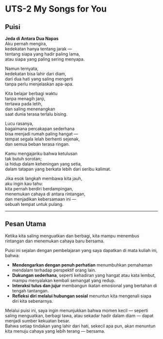 # UTS-2 My Songs for You

## Puisi{.unnumbered}

**Jeda di Antara Dua Napas**  
Aku pernah mengira,  
kedekatan hanya tentang jarak —  
tentang siapa yang hadir paling lama,  
atau siapa yang paling sering menyapa.  

Namun ternyata,  
kedekatan bisa lahir dari diam,  
dari dua hati yang saling mengerti  
tanpa perlu menjelaskan apa-apa.  

Kita belajar berbagi waktu  
tanpa menagih janji,  
tertawa pada letih,  
dan saling menenangkan  
saat dunia terasa terlalu bising.  

Lucu rasanya,  
bagaimana percakapan sederhana  
bisa menjadi rumah paling hangat —  
tempat segala lelah berhenti sejenak,  
dan semua beban terasa ringan.  

Kamu mengajariku bahwa ketulusan  
tak butuh sorotan;  
ia hidup dalam keheningan yang setia,  
dalam tatapan yang berkata lebih dari seribu kalimat.  

Jika esok langkah membawa kita jauh,  
aku ingin kau tahu:  
kita pernah berdiri berdampingan,  
menemukan cahaya di antara rintangan,  
dan menjadikan kebersamaan ini —  
sebuah tempat untuk pulang.  

---

## Pesan Utama{.unnumbered}

Ketika kita saling menguatkan dan berbagi, kita mampu menembus rintangan dan menemukan cahaya baru bersama.  

Puisi ini sejalan dengan pembelajaran yang saya dapatkan di mata kuliah ini, bahwa:  

- **Mendengarkan dengan penuh perhatian** menumbuhkan pemahaman mendalam terhadap perspektif orang lain.  
- **Dukungan sederhana**, seperti kehadiran yang hangat atau kata lembut, mampu menyalakan kembali semangat yang redup.  
- **Interaksi tulus dan jujur** membangun ikatan emosional yang bertahan di tengah tantangan.  
- **Refleksi diri melalui hubungan sosial** menuntun kita mengenali siapa diri kita sebenarnya.  

Melalui puisi ini, saya ingin menunjukkan bahwa momen kecil — seperti saling menguatkan, berbagi tawa, atau sekadar hadir dalam diam — dapat menjadi sumber kekuatan besar.  
Bahwa setiap tindakan yang lahir dari hati, sekecil apa pun, akan menuntun kita menuju cahaya yang lebih terang — bersama.  